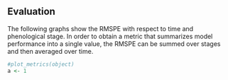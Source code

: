 ## **Evaluation**

The following graphs show the RMSPE with respect to time and phenological stage. In order to obtain a metric that summarizes model performance into a single value, the RMSPE can be summed over stages and then averaged over time.

```r
#plot_metrics(object)
a <- 1
```
